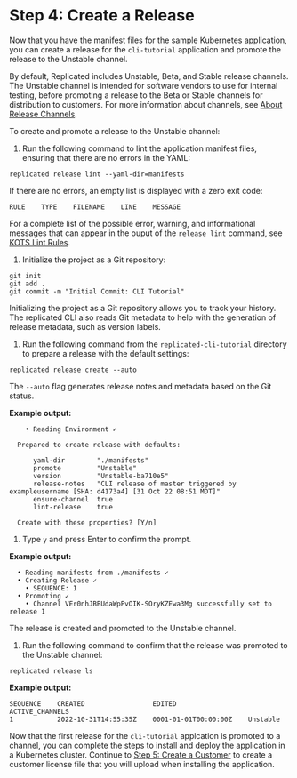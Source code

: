 # Step 4: Create a Release

Now that you have the manifest files for the sample Kubernetes application, you can create a release for the `cli-tutorial` application and promote the release to the Unstable channel.

By default, Replicated includes Unstable, Beta, and Stable release channels. The Unstable channel is intended for software vendors to use for internal testing, before promoting a release to the Beta or Stable channels for distribution to customers. For more information about channels, see [About Release Channels](releases-about-channels).

To create and promote a release to the Unstable channel:

1. Run the following command to lint the application manifest files, ensuring that there are no errors in the YAML:

  ```
  replicated release lint --yaml-dir=manifests
  ```

  If there are no errors, an empty list is displayed with a zero exit code:

  ```text
  RULE    TYPE    FILENAME    LINE    MESSAGE
  ```

  For a complete list of the possible error, warning, and informational messages that can appear in the ouput of the `release lint` command, see [KOTS Lint Rules](/reference/kots-lint).

1. Initialize the project as a Git repository:

  ```
  git init
  git add .
  git commit -m "Initial Commit: CLI Tutorial"
  ```

  Initializing the project as a Git repository allows you to track your history. The replicated CLI also reads Git metadata to help with the generation of release metadata, such as version labels.

1. Run the following command from the `replicated-cli-tutorial` directory to prepare a release with the default settings:

  ```
  replicated release create --auto
  ```

  The `--auto` flag generates release notes and metadata based on the Git status.

  **Example output:**

  ```
      • Reading Environment ✓

    Prepared to create release with defaults:

        yaml-dir        "./manifests"
        promote         "Unstable"
        version         "Unstable-ba710e5"
        release-notes   "CLI release of master triggered by exampleusername [SHA: d4173a4] [31 Oct 22 08:51 MDT]"
        ensure-channel  true
        lint-release    true

    Create with these properties? [Y/n]
  ```

1. Type `y` and press Enter to confirm the prompt.

  **Example output:**

  ```text
    • Reading manifests from ./manifests ✓
    • Creating Release ✓
      • SEQUENCE: 1
    • Promoting ✓
      • Channel VEr0nhJBBUdaWpPvOIK-SOryKZEwa3Mg successfully set to release 1
  ```
  The release is created and promoted to the Unstable channel.

1. Run the following command to confirm that the release was promoted to the Unstable channel:

  ```
  replicated release ls
  ```
  **Example output:**

  ```text
  SEQUENCE    CREATED                 EDITED                  ACTIVE_CHANNELS
  1           2022-10-31T14:55:35Z    0001-01-01T00:00:00Z    Unstable
  ```

Now that the first release for the `cli-tutorial` applcation is promoted to a channel, you can complete the steps to install and deploy the application in a Kubernetes cluster. Continue to [Step 5: Create a Customer](tutorial-cli-create-customer) to create a customer license file that you will upload when installing the application.
